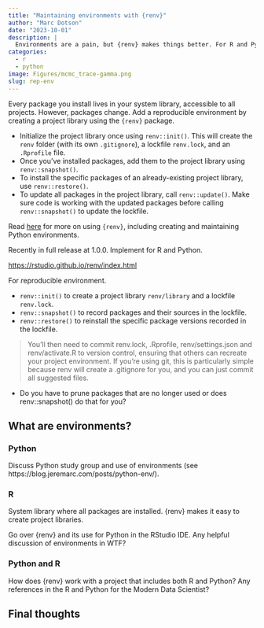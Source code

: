 ```yaml
---
title: "Maintaining environments with {renv}"
author: "Marc Dotson"
date: "2023-10-01"
description: |
  Environments are a pain, but {renv} makes things better. For R and Python!
categories:
  - r
  - python
image: Figures/mcmc_trace-gamma.png
slug: rep-env
---
```


Every package you install lives in your system library, accessible to all projects. However, packages change. Add a reproducible environment by creating a project library using the `{renv}` package.

- Initialize the project library once using `renv::init()`. This will create the `renv` folder (with its own `.gitignore`), a lockfile `renv.lock`, and an `.Rprofile` file.
- Once you've installed packages, add them to the project library using `renv::snapshot()`.
- To install the specific packages of an already-existing project library, use `renv::restore()`.
- To update all packages in the project library, call `renv::update()`. Make sure code is working with the updated packages before calling `renv::snapshot()` to update the lockfile.

Read [here](https://rstudio.github.io/renv/index.html) for more on using `{renv}`, including creating and maintaining Python environments.

Recently in full release at 1.0.0. Implement for R and Python.

[https://rstudio.github.io/renv/index.html](link)

For *r*eproducible *env*ironment.

- `renv::init()` to create a project library `renv/library` and a lockfile `renv.lock`.
- `renv::snapshot()` to record packages and their sources in the lockfile.
- `renv::restore()` to reinstall the specific package versions recorded in the lockfile.

> You’ll then need to commit renv.lock, .Rprofile, renv/settings.json and renv/activate.R to version control, ensuring that others can recreate your project environment. If you’re using git, this is particularly simple because renv will create a .gitignore for you, and you can just commit all suggested files.

- Do you have to prune packages that are no longer used or does renv::snapshot() do that for you?

## What are environments?

### Python

Discuss Python study group and use of environments (see https://blog.jeremarc.com/posts/python-env/).

### R

System library where all packages are installed. {renv} makes it easy to create project libraries.

Go over {renv} and its use for Python in the RStudio IDE.
Any helpful discussion of environments in WTF?

### Python and R

How does {renv} work with a project that includes both R and Python? Any references in the R and Python for the Modern Data Scientist?

## Final thoughts

